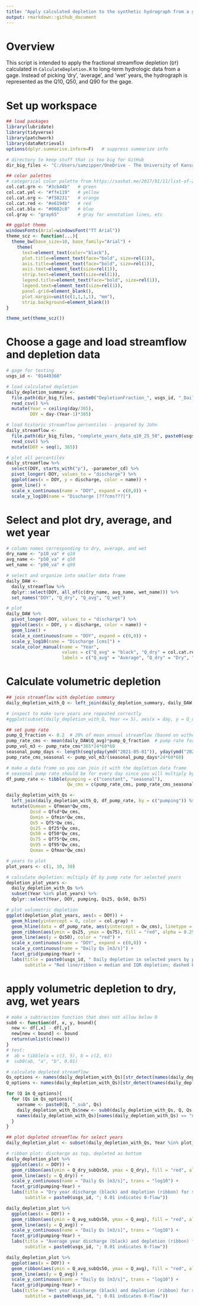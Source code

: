 ```yaml
---
title: "Apply calculated depletion to the synthetic hydrograph from a gage"
output: rmarkdown::github_document
---
```


# Overview

This script is intended to apply the fractional streamflow depletion (`Qf`) calculated in `CalculateDepletion.R` to long-term hydrologic data from a gage. Instead of picking 'dry', 'average', and 'wet' years, the hydrograph is represented as the Q10, Q50, and Q90 for the gage.

# Set up workspace

```r

## load packages
library(lubridate)
library(tidyverse)
library(patchwork)
library(dataRetrieval)
options(dplyr.summarise.inform=F)   # suppress summarize info

# directory to keep stuff that is too big for GitHub
dir_big_files <- "C:/Users/samzipper/OneDrive - The University of Kansas/Research/StreamflowDepletion/DepletionMetrics_LapidesEtAl/data"

## color palettes
# categorical color palette from https://sashat.me/2017/01/11/list-of-20-simple-distinct-colors/
col.cat.grn <- "#3cb44b"   # green
col.cat.yel <- "#ffe119"   # yellow
col.cat.org <- "#f58231"   # orange
col.cat.red <- "#e6194b"   # red
col.cat.blu <- "#0082c8"   # blue
col.gray <- "gray65"       # gray for annotation lines, etc

## ggplot theme
windowsFonts(Arial=windowsFont("TT Arial"))
theme_scz <- function(...){
  theme_bw(base_size=10, base_family="Arial") + 
    theme(
      text=element_text(color="black"),
      plot.title=element_text(face="bold", size=rel(1)),
      axis.title=element_text(face="bold", size=rel(1)),
      axis.text=element_text(size=rel(1)),
      strip.text=element_text(size=rel(1)),
      legend.title=element_text(face="bold", size=rel(1)),
      legend.text=element_text(size=rel(1)),
      panel.grid=element_blank(),
      plot.margin=unit(c(1,1,1,1), "mm"),
      strip.background=element_blank())
}

theme_set(theme_scz())

```

# Choose a gage and load streamflow and depletion data

```r

# gage for testing
usgs_id <- "01449360"

# load calculated depletion
daily_depletion_summary <- 
  file.path(dir_big_files, paste0("DepletionFraction_", usgs_id, "_DailySummary.csv")) %>% 
  read_csv() %>% 
  mutate(Year = ceiling(day/365),
         DOY = day-(Year-1)*365)

# load historic streamflow percentiles - prepared by John
daily_streamflow <- 
  file.path(dir_big_files, "complete_years_data_q10_25_50", paste0(usgs_id, ".csv")) %>% 
  read_csv() %>% 
  mutate(DOY = seq(1, 365))

# plot all percentiles
daily_streamflow %>% 
  select(DOY, starts_with("p"), -parameter_cd) %>% 
  pivot_longer(-DOY, values_to = "discharge") %>% 
  ggplot(aes(x = DOY, y = discharge, color = name)) +
  geom_line() +
  scale_x_continuous(name = "DOY", expand = c(0,0)) +
  scale_y_log10(name = "Discharge [???cms???]")

```

# Select and plot dry, average, and wet year
```r
# column names corresponding to dry, average, and wet
dry_name <- "p10_va" # q10
avg_name <- "p50_va" # q50
wet_name <- "p90_va" # q90

# select and organize into smaller data frame
daily_DAW <- 
  daily_streamflow %>% 
  dplyr::select(DOY, all_of(c(dry_name, avg_name, wet_name))) %>% 
  set_names("DOY", "Q_dry", "Q_avg", "Q_wet")

# plot
daily_DAW %>% 
  pivot_longer(-DOY, values_to = "discharge") %>% 
  ggplot(aes(x = DOY, y = discharge, color = name)) +
  geom_line() +
  scale_x_continuous(name = "DOY", expand = c(0,0)) +
  scale_y_log10(name = "Discharge [cms]") +
  scale_color_manual(name = "Year", 
                     values = c("Q_avg" = "black", "Q_dry" = col.cat.red, "Q_wet" = col.cat.blu),
                     labels = c("Q_avg" = "Average", "Q_dry" = "Dry", "Q_wet" = "Wet"))

```

# Calculate volumetric depletion

```r
## join streamflow with depletion summary
daily_depletion_with_Q <- left_join(daily_depletion_summary, daily_DAW, by = "DOY")

# inspect to make sure years are repeated correctly
#ggplot(subset(daily_depletion_with_Q, Year <= 5), aes(x = day, y = Q_dry)) + geom_line()

## set pump rate
pump_Q_fraction <- 0.2  # 20% of mean annual streamflow (based on withdrawal_fractions.xlsx sheet from John)
pump_rate_cms <- mean(daily_DAW$Q_avg)*pump_Q_fraction  # pump rate for constant pumping
pump_vol_m3 <- pump_rate_cms*365*24*60*60
seasonal_pump_days <- length(seq(yday(ymd("2021-05-01")), yday(ymd("2021-09-30"))))
pump_rate_cms_seasonal <- pump_vol_m3/(seasonal_pump_days*24*60*60)

# make a data frame so you can join it with the depletion data frame
# seasonal pump rate should be for every day since you will multiply by Qf (even when pumping is shut off)
df_pump_rate <- tibble(pumping = c("constant", "seasonal"),
                       Qw_cms = c(pump_rate_cms, pump_rate_cms_seasonal))

daily_depletion_with_Qs <- 
  left_join(daily_depletion_with_Q, df_pump_rate, by = c("pumping")) %>% 
  mutate(Qsmean = Qfmean*Qw_cms,
         Qssd = Qfsd*Qw_cms,
         Qsmin = Qfmin*Qw_cms,
         Qs5 = Qf5*Qw_cms,
         Qs25 = Qf25*Qw_cms,
         Qs50 = Qf50*Qw_cms,
         Qs75 = Qf75*Qw_cms,
         Qs95 = Qf95*Qw_cms,
         Qsmax = Qfmax*Qw_cms)

# years to plot
plot_years <- c(1, 10, 30)

# calculate depletion: multiply Qf by pump rate for selected years
depletion_plot_years <-
  daily_depletion_with_Qs %>% 
  subset(Year %in% plot_years) %>% 
  dplyr::select(Year, DOY, pumping, Qs25, Qs50, Qs75)

# plot volumetric depletion
ggplot(depletion_plot_years, aes(x = DOY)) +
  geom_hline(yintercept = 0, color = col.gray) +
  geom_hline(data = df_pump_rate, aes(yintercept = Qw_cms), linetype = "dashed") +
  geom_ribbon(aes(ymin = Qs25, ymax = Qs75), fill = "red", alpha = 0.25) +
  geom_line(aes(y = Qs50), color = "red") +
  scale_x_continuous(name = "DOY", expand = c(0,0)) +
  scale_y_continuous(name = "Daily Qs [m3/s]") +
  facet_grid(pumping~Year) +
  labs(title = paste0(usgs_id, " Daily depletion in selected years by pumping schedule"),
       subtitle = "Red line/ribbon = median and IQR depletion; dashed black line = pump rate")

```


# apply volumetric depletion to dry, avg, wet years

```r

# make a subtraction function that does not allow below 0
sub0 <- function(df, x, y, bound){
  new <- df[,x] - df[,y]
  new[new < bound] <- bound
  return(unlist(c(new)))
}
# test: 
#  ab = tibble(a = c(3, 5), b = c(2, 6))
#  sub0(ab, "a", "b", 0.01)

# calculate depleted streamflow
Qs_options <- names(daily_depletion_with_Qs)[str_detect(names(daily_depletion_with_Qs), "Qs")]
Q_options <- names(daily_depletion_with_Qs)[str_detect(names(daily_depletion_with_Qs), "Q_")]

for (Q in Q_options){
  for (Qs in Qs_options){
    varname <- paste0(Q, "_sub", Qs)
    daily_depletion_with_Qs$new <- sub0(daily_depletion_with_Qs, Q, Qs, bound = 0.01) # use 0.01 for log plotting
    names(daily_depletion_with_Qs)[names(daily_depletion_with_Qs) == "new"] <- varname
  }
}

## plot depleted streamflow for select years
daily_depletion_plot <- subset(daily_depletion_with_Qs, Year %in% plot_years)

# ribbon plot: discharge as top, depleted as bottom
daily_depletion_plot %>% 
  ggplot(aes(x = DOY)) +
  geom_ribbon(aes(ymin = Q_dry_subQs50, ymax = Q_dry), fill = "red", alpha = 0.5) +
  geom_line(aes(y = Q_dry)) +
  scale_y_continuous(name = "Daily Qs [m3/s]", trans = "log10") +
  facet_grid(pumping~Year) +
  labs(title = "Dry year discharge (black) and depletion (ribbon) for selected years and pumping schedules",
       subtitle = paste0(usgs_id, "; 0.01 indicates 0-flow"))

daily_depletion_plot %>% 
  ggplot(aes(x = DOY)) +
  geom_ribbon(aes(ymin = Q_avg_subQs50, ymax = Q_avg), fill = "red", alpha = 0.5) +
  geom_line(aes(y = Q_avg)) +
  scale_y_continuous(name = "Daily Qs [m3/s]", trans = "log10") +
  facet_grid(pumping~Year) +
  labs(title = "Average year discharge (black) and depletion (ribbon) for selected years and pumping schedules",
       subtitle = paste0(usgs_id, "; 0.01 indicates 0-flow"))

daily_depletion_plot %>% 
  ggplot(aes(x = DOY)) +
  geom_ribbon(aes(ymin = Q_avg_subQs50, ymax = Q_avg), fill = "red", alpha = 0.5) +
  geom_line(aes(y = Q_avg)) +
  scale_y_continuous(name = "Daily Qs [m3/s]", trans = "log10") +
  facet_grid(pumping~Year) +
  labs(title = "Wet year discharge (black) and depletion (ribbon) for selected years and pumping schedules",
       subtitle = paste0(usgs_id, "; 0.01 indicates 0-flow"))

```